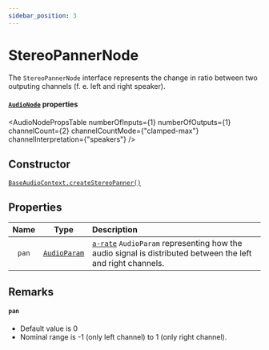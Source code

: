 ```yaml
---
sidebar_position: 3
---
```



# StereoPannerNode

The `StereoPannerNode` interface represents the change in ratio between two outputing channels (f. e. left and right speaker).

#### [`AudioNode`](/core/audio-node#read-only-properties) properties

<AudioNodePropsTable numberOfInputs={1} numberOfOutputs={1} channelCount={2} channelCountMode={"clamped-max"} channelInterpretation={"speakers"} />

## Constructor

[`BaseAudioContext.createStereoPanner()`](/core/base-audio-context#createstereopanner)

## Properties

| Name | Type | Description |
| :--: | :--: | :---------- |
| `pan` | [`AudioParam`](/core/audio-param) | [`a-rate`](/core/audio-param#a-rate-vs-k-rate) `AudioParam` representing how the audio signal is distributed between the left and right channels. |

## Remarks

#### `pan`
- Default value is 0
- Nominal range is -1 (only left channel) to 1 (only right channel).
